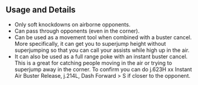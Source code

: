## Usage and Details

- Only soft knockdowns on airborne opponents.
- Can pass through opponents (even in the corner).
- Can be used as a movement tool when combined with a buster cancel. More specifically, it can get you to superjump height without superjumping so that
  you can call your assists while high up in the air.
- It can also be used as a full range poke with an instant buster cancel. This is a great for catching people moving in the air or trying to superjump away in the corner. To confirm you can do <InputBlock>j.623H xx Instant Air Buster Release, j.214L, Dash Forward > S</InputBlock> if closer to the opponent.
